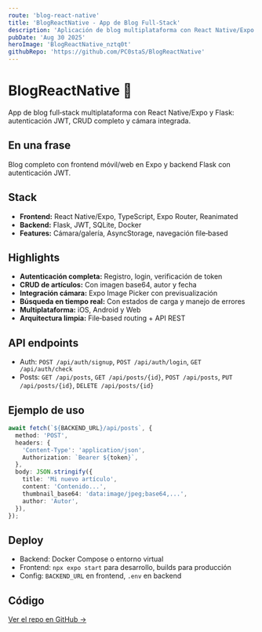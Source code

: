 ```yaml
---
route: 'blog-react-native'
title: 'BlogReactNative - App de Blog Full‑Stack'
description: 'Aplicación de blog multiplataforma con React Native/Expo y backend Flask: autenticación JWT, CRUD de posts, subida de imágenes y búsqueda.'
pubDate: 'Aug 30 2025'
heroImage: 'BlogReactNative_nztq0t'
githubRepo: 'https://github.com/PC0staS/BlogReactNative'
---
```


# BlogReactNative 📱

App de blog full‑stack multiplataforma con React Native/Expo y Flask: autenticación JWT, CRUD completo y cámara integrada.

## En una frase
Blog completo con frontend móvil/web en Expo y backend Flask con autenticación JWT.

## Stack
- **Frontend:** React Native/Expo, TypeScript, Expo Router, Reanimated
- **Backend:** Flask, JWT, SQLite, Docker
- **Features:** Cámara/galería, AsyncStorage, navegación file‑based

## Highlights
- **Autenticación completa:** Registro, login, verificación de token
- **CRUD de artículos:** Con imagen base64, autor y fecha
- **Integración cámara:** Expo Image Picker con previsualización
- **Búsqueda en tiempo real:** Con estados de carga y manejo de errores
- **Multiplataforma:** iOS, Android y Web
- **Arquitectura limpia:** File‑based routing + API REST

## API endpoints
- Auth: `POST /api/auth/signup`, `POST /api/auth/login`, `GET /api/auth/check`
- Posts: `GET /api/posts`, `GET /api/posts/{id}`, `POST /api/posts`, `PUT /api/posts/{id}`, `DELETE /api/posts/{id}`

## Ejemplo de uso
```ts
await fetch(`${BACKEND_URL}/api/posts`, {
  method: 'POST',
  headers: {
    'Content-Type': 'application/json',
    Authorization: `Bearer ${token}`,
  },
  body: JSON.stringify({
    title: 'Mi nuevo artículo',
    content: 'Contenido...',
    thumbnail_base64: 'data:image/jpeg;base64,...',
    author: 'Autor',
  }),
});
```

## Deploy
- Backend: Docker Compose o entorno virtual
- Frontend: `npx expo start` para desarrollo, builds para producción
- Config: `BACKEND_URL` en frontend, `.env` en backend

## Código
[Ver el repo en GitHub →](https://github.com/PC0staS/BlogReactNative)
